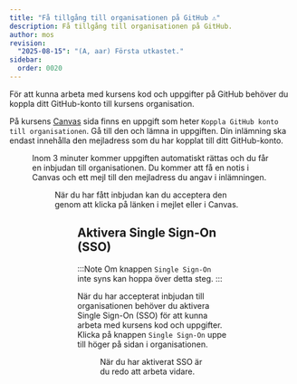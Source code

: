 ```yaml
---
title: "Få tillgång till organisationen på GitHub ⚠️"
description: Få tillgång till organisationen på GitHub.
author: mos
revision:
  "2025-08-15": "(A, aar) Första utkastet."
sidebar:
  order: 0020
---
```



För att kunna arbeta med kursens kod och uppgifter på GitHub behöver du koppla ditt GitHub-konto till kursens organisation. 

På kursens [Canvas](https://canvas.bth.se) sida finns en uppgift som heter `Koppla GitHub konto till organisationen`. Gå till den och lämna in uppgiften. Din inlämning ska endast innehålla den mejladress som du har kopplat till ditt GitHub-konto.


<Figure 
    src={organisation}
    caption="Lämna in uppgiften med din GitHub mejladress."
/>

Inom 3 minuter kommer uppgiften automatiskt rättas och du får en inbjudan till organisationen. Du kommer att få en notis i Canvas och ett mejl till den mejladress du angav i inlämningen.


<Figure 
    src={organisation2}
    caption="Du får inbjudan som en kommentar på inlämningen."
/>

När du har fått inbjudan kan du acceptera den genom att klicka på länken i mejlet eller i Canvas.


<Figure 
    src={organisation3}
    caption="Acceptera inbjudan till organisationen på GitHub."
/>

## Aktivera Single Sign-On (SSO)

:::Note
Om knappen `Single Sign-On` inte syns kan hoppa över detta steg.
:::

När du har accepterat inbjudan till organisationen behöver du aktivera Single Sign-On (SSO) för att kunna arbeta med kursens kod och uppgifter. Klicka på knappen `Single Sign-On` uppe till höger på sidan i organisationen.


<Figure 
    src={organisation4}
    caption="Acceptera inbjudan till organisationen på GitHub."
/>

När du har aktiverat SSO är du redo att arbeta vidare.
